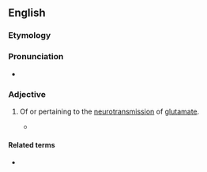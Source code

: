 ==English==

===Etymology===
{{suffix|en|glutamate|ergic}}

===Pronunciation===
* {{a|GenAm}} {{IPA|en|/ɡlutəməˈtɝdʒɪk/}}

===Adjective===
{{en-adj}}

# {{lb|en|biochemistry|neurology}} Of or pertaining to the [[neurotransmission]] of [[glutamate]].
#* {{quote-book|en|year=2019|editor=Madhukar H. Trivedi|title=Depression|publisher=Oxford University Press|isbn=9780190929572|page=228|pageurl=https://books.google.com/books?id=XMS4DwAAQBAJ&pg=PA228&dq=%22scopolamine%22&hl=&cd=142&source=gbs_api#v=onepage&q=%22scopolamine%22&f=false|text=Unlike ketamine, esketamine, and nitrous oxide, scopolamine directly affects the cholinergic pathway but does not directly modulate the '''glutamatergic''' pathway.}}

====Related terms====
* {{l|en|cholinergic}}